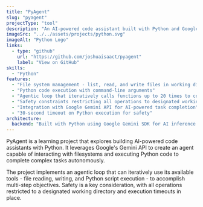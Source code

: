 ```yaml
---
title: "PyAgent"
slug: "pyagent"
projectType: "tool"
description: "An AI-powered code assistant built with Python and Google's Gemini API. Features file management, code execution, and an agentic loop for completing complex tasks."
imageSrc: "../../assets/projects/python.svg"
imageAlt: "Python Logo"
links:
  - type: "github"
    url: "https://github.com/joshuaisaact/pyagent"
    label: "View on GitHub"
skills:
  - "Python"
features:
  - "File system management - list, read, and write files in working directory"
  - "Python code execution with command-line arguments"
  - "Agentic loop that iteratively calls functions up to 20 times to complete complex tasks"
  - "Safety constraints restricting all operations to designated working directory"
  - "Integration with Google Gemini API for AI-powered task completion"
  - "30-second timeout on Python execution for safety"
architecture:
  backend: "Built with Python using Google Gemini SDK for AI inference. Implements function calling with tools for file operations (get_files_info, get_file_content, write_file) and script execution (run_python_file). Uses UV for package management and environment configuration via .env files."
---
```


PyAgent is a learning project that explores building AI-powered code assistants with Python. It leverages Google's Gemini API to create an agent capable of interacting with filesystems and executing Python code to complete complex tasks autonomously.

The project implements an agentic loop that can iteratively use its available tools - file reading, writing, and Python script execution - to accomplish multi-step objectives. Safety is a key consideration, with all operations restricted to a designated working directory and execution timeouts in place.

